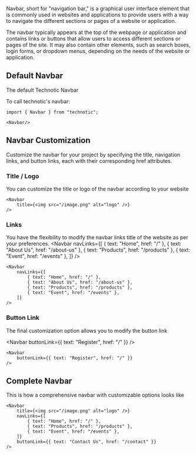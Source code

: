 
Navbar, short for "navigation bar," is a graphical user interface element that is commonly used in websites and applications to provide users with a way to navigate the different sections or pages of a website or application.

The navbar typically appears at the top of the webpage or application and contains links or buttons that allow users to access different sections or pages of the site. It may also contain other elements, such as search boxes, login forms, or dropdown menus, depending on the needs of the website or application.

## Default Navbar
The default Technotic Navbar
<Navbar />

To call technotic's navbar:
```tsx
import { Navbar } from "technotic";

<Navbar/>
```

## Navbar Customization

Customize the navbar for your project by specifying the title, navigation links, and button links, each with their corresponding href attributes.

### Title / Logo
You can customize the title or logo of the navbar according to your website


<NavbarTitle
/>

```tsx
<Navbar
    title={<img src="/image.png" alt="logo" />}
/>
```
### Links
You have the flexibility to modify the navbar links title of the website as per your preferences.
<Navbar
    navLinks={[
        { text: "Home", href: "/" },
        { text: "About Us", href: "/about-us" },
        { text: "Products", href: "/products" },
        { text: "Event", href: "/events" },
    ]}
/>

```tsx
<Navbar
    navLinks={[
        { text: "Home", href: "/" },
        { text: "About Us", href: "/about-us" },
        { text: "Products", href: "/products" },
        { text: "Event", href: "/events" },
    ]}
/>
```

### Button Link

The final customization option allows you to modify the button link

<Navbar
    buttonLink={{ text: "Register", href: "/" }}
/>

```tsx
<Navbar
    buttonLink={{ text: "Register", href: "/" }}
/>
```

## Complete Navbar
This is how a comprehensive navbar with customizable options looks like



<NavbarFullCustom
/>

```tsx
<Navbar
    title={<img src="/image.png" alt="logo" />}
    navLinks={[
        { text: "Home", href: "/" },
        { text: "Products", href: "/products" },
        { text: "Event", href: "/events" },
    ]}
    buttonLink={{ text: "Contact Us", href: "/contact" }}
/>
```
